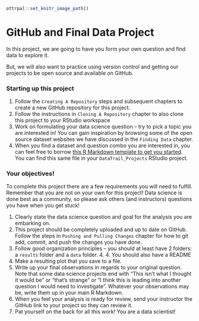 
```r
ottrpal::set_knitr_image_path()
```

# GitHub and Final Data Project

In this project, we are going to have you form your own question and find data to explore it.

But, we will also want to practice using version control and getting our projects to be open source and available on GitHub.

### Starting up this project

1. Follow the `Creating A Repository` steps and subsequent chapters to create a new GitHub repository for this project.
2. Follow the instructions in `Cloning A Repository` chapter to also clone this project to your RStudio workspace
3. Work on formulating your data science question -- try to pick a topic you are interested in! You can gain inspiration by browsing some of the open source dataset websites we have discussed in the `Finding Data` chapter.
4. When you find a dataset and question combo you are interested in, you can feel free to borrow [this R Markdown template to get you started](https://github.com/datatrail-jhu/DataTrail_Projects/blob/main/06_Share_Results/data_project_final.Rmd). You can find this same file in your `DataTrail_Projects` RStudio project.  

### Your objectives!

To complete this project there are a few requirements you will need to fulfill. Remember that you are not on your own for this project! Data science is done best as a community, so please ask others (and instructors) questions you have when you get stuck!

1. Clearly state the data science question and goal for the analysis you are embarking on.
2. This project should be completely uploaded and up to date on GitHub. Follow the steps in `Pushing and Pulling Changes` chapter for how to git add, commit, and push the changes you have done.
3. Follow good organization principles -- you should at least have 2 folders: a `results` folder and a `data` folder. 4. 4. You should also have a README
5. Make a resulting plot that you save to a file.
6. Write up your final observations in regards to your original question. Note that some data science projects end with "This isn't what I thought it would be" or "that's strange" or "I think this is leading into another question I would need to investigate". Whatever your observations may be, write them up in your main R Markdown.
7. When you feel your analysis is ready for review, send your instructor the GitHub link to your project so they can review it.
8. Pat yourself on the back for all this work! You are a data scientist! 

